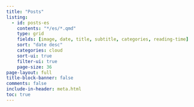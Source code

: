 ```yaml
---
title: "Posts"
listing:
  - id: posts-es
    contents: "*/es/*.qmd"
    type: grid
    fields: [image, date, title, subtitle, categories, reading-time]
    sort: "date desc"
    categories: cloud
    sort-ui: true
    filter-ui: true
    page-size: 36     
page-layout: full
title-block-banner: false
comments: false
include-in-header: meta.html  
toc: true
---
```


::: {#posts}
:::

